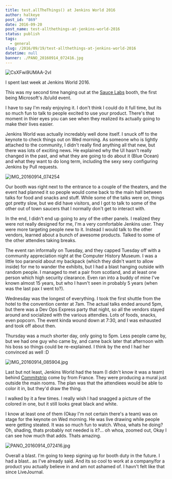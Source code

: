 ```yaml
---
title: test.allTheThings() at Jenkins World 2016
author: halkeye
post_id: "869"
date: 2016-09-20
post_name: test-allthethings-at-jenkins-world-2016
status: publish
tags:
  - general
slug: /2016/09/19/test-allthethings-at-jenkins-world-2016
datetime: null
banner: ./PANO_20160914_072416.jpg
---
```

![CsXFwi9UMAA-2vI](CsXFwi9UMAA-2vI.jpg)

I spent last week at Jenkins World 2016.

This was my second time hanging out at the [Sauce Labs](https://saucelabs.com) booth, the first being Microsoft's /b/uild event.

I have to say I'm realy enjoying it. I don't think I could do it full time, but its so much fun to talk to people excited to use your product. There's that moment in thier eyes you can see when they realized its actually going to make their lives easier.

Jenkins World was actually incredably well done itself. I snuck off to the keynote to check things out on Wed morning. As someone who is lightly attached to the community, I didn't really find anything all that new, but there was lots of exciting news. He explained why the UI hasn't really changed in the past, and what they are going to do about it (Blue Ocean) and what they want to do long term, including the sexy sexy configuring Jenkins by Pull requests.

![IMG_20160914_074254](IMG_20160914_074254.jpg)

Our booth was right next to the entrance to a couple of the theaters, and the event had planned it so people would come back to the main hall between talks for food and snacks and stuff. While some of the talks were on, things got pretty slow, but we did have visitors, and I got to talk to some of the other out of town saucers that I normally don't get to interact with.

In the end, I didn't end up going to any of the other panels. I realized they were not really designed for me, I'm a very comfortable Jenkins user. They were more targeting people new to it. Instead I would talk to the other vendors, learned about a bunch of awesome products. Talked to some of the other attendies taking breaks.

The event ran informally on Tuesday, and they capped Tuesday off with a community appreciation night at the Computer History Museum. I was a little too paranoid about my backpack (which they didn't want to allow inside) for me to wander the exhibits, but I had a blast hanging outside with random people. I managed to met a pair from scotland, and at least one person which high security clearance. Even ran into a buddy of mine I've known almost 15 years, but who I havn't seen in probably 5 years (when was the last pax I went to?).

Wednesday was the longest of everything. I took the first shuttle from the hotel to the convention center at 7am. The actual talks ended around 5pm, but there was a Dev Ops Express party that night, so all the vendors stayed around and socialized with the various attendies. Lots of foods, snacks, even popcorn. The event kinda wound down at 7:30, and I was exhausted and took off about then.

Thursday was a much shorter day, only going to 5pm. Less people came by, but we had one guy who came by, and came back later that afternoon with his boss so things could be re-explained. I think by the end I had her convinced as well :D

![IMG_20160914_085904.jpg](IMG_20160914_085904.jpg)

Last but not least, Jenkins World had the team (I didn't know it was a team) behind [Commitstrip](https://www.commitstrip.com/en/?) come by from France. They were producing a mural just outside the main rooms. The plan was that the attendiees would be able to color it in, but they'd draw the thing.

I walked by it a few times. I really wish I had snagged a picture of the colored in one, but it still looks great black and white.

I know at least one of them (Okay I'm not certain there's a team) was on stage for the keynote on Wed morning. He was live drawing while people were getting steated. It was so much fun to watch. Whoa, whats he doing? Oh, shading, thats probably not needed is it?... oh whoa, zoomed out, Okay I can see how much that adds. Thats amazing.

![PANO_20160914_072416.jpg](PANO_20160914_072416.jpg)

Overall a blast. I'm going to keep signing up for booth duty in the future. I had a blast.. as I've already said. And its so cool to work at a company/for a product you actually believe in and am not ashamed of. I havn't felt like that since LiveJournal.
